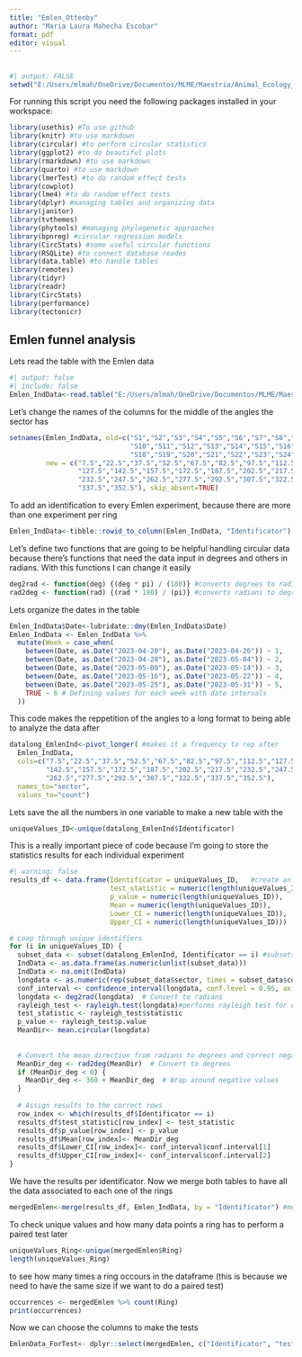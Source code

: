 ```yaml
---
title: "Emlen_Ottenby"
author: "Maria Laura Mahecha Escobar"
format: pdf
editor: visual
---
```


## 

```r
#| output: FALSE 
setwd("E:/Users/mlmah/OneDrive/Documentos/MLME/Maestria/Animal_Ecology_2022_2024/Tesis/Database")
```

For running this script you need the following packages installed in your workspace:

```r
library(usethis) #To use github
library(knitr) #to use markdown
library(circular) #to perform circular statistics
library(ggplot2) #to do beautiful plots
library(rmarkdown) #to use markdown
library(quarto) #to use markdown
library(lmerTest) #to do random effect tests
library(cowplot)
library(lme4) #to do random effect tests
library(dplyr) #managing tables and organizing data
library(janitor)
library(tvthemes)
library(phytools) #managing phylogenetic approaches
library(bpnreg) #circular regression models
library(CircStats) #some useful circular functions
library(RSQLite) #to connect database reades
library(data.table) #to handle tables
library(remotes)
library(tidyr)
library(readr)
library(CircStats)
library(performance)
library(tectonicr)
```

## Emlen funnel analysis

Lets read the table with the Emlen data

```r
#| output: false
#| include: false
Emlen_IndData<-read.table("E:/Users/mlmah/OneDrive/Documentos/MLME/Maestria/Animal_Ecology_2022_2024/Tesis/Database/EmlenData_Spring2023.txt", h=T)
```

Let's change the names of the columns for the middle of the angles the sector has

```r
setnames(Emlen_IndData, old=c("S1","S2","S3","S4","S5","S6","S7","S8","S9",
                              "S10","S11","S12","S13","S14","S15","S16","S17",
                              "S18","S19","S20","S21","S22","S23","S24"), 
         new = c("7.5","22.5","37.5","52.5","67.5","82.5","97.5","112.5",
                 "127.5","142.5","157.5","172.5","187.5","202.5","217.5",
                 "232.5","247.5","262.5","277.5","292.5","307.5","322.5",
                 "337.5","352.5"), skip_absent=TRUE)

```

To add an identification to every Emlen experiment, because there are more than one experiment per ring

```r
Emlen_IndData<-tibble::rowid_to_column(Emlen_IndData, "Identificator")
```

Let's define two functions that are going to be helpful handling circular data because there's functions that need the data input in degrees and others in radians. With this functions I can change it easily

```r
deg2rad <- function(deg) {(deg * pi) / (180)} #converts degrees to radians.
rad2deg <- function(rad) {(rad * 180) / (pi)} #converts radians to degrees.
```

Lets organize the dates in the table

```r
Emlen_IndData$Date<-lubridate::dmy(Emlen_IndData$Date)
Emlen_IndData <- Emlen_IndData %>%
  mutate(Week = case_when(
    between(Date, as.Date("2023-04-20"), as.Date("2023-04-26")) ~ 1,
    between(Date, as.Date("2023-04-28"), as.Date("2023-05-04")) ~ 2,
    between(Date, as.Date("2023-05-08"), as.Date("2023-05-14")) ~ 3,
    between(Date, as.Date("2023-05-16"), as.Date("2023-05-22")) ~ 4,
    between(Date, as.Date("2023-05-25"), as.Date("2023-05-31")) ~ 5,
    TRUE ~ 6 # Defining values for each week with date intervals
  ))
```

This code makes the reppetition of the angles to a long format to being able to analyze the data after

```r
datalong_EmlenInd<-pivot_longer( #makes it a frequency to rep after
  Emlen_IndData,
  cols=c("7.5","22.5","37.5","52.5","67.5","82.5","97.5","112.5","127.5",
         "142.5","157.5","172.5","187.5","202.5","217.5","232.5","247.5",
         "262.5","277.5","292.5","307.5","322.5","337.5","352.5"),
  names_to="sector",
  values_to="count")
```

Lets save the all the numbers in one variable to make a new table with the

```r
uniqueValues_ID<-unique(datalong_EmlenInd$Identificator)
```

This is a really important piece of code because I'm going to store the statistics results for each individual experiment

```r
#| warning: false
results_df <- data.frame(Identificator = uniqueValues_ID,   #create an empty dataframe to store results
                         test_statistic = numeric(length(uniqueValues_ID)),
                         p_value = numeric(length(uniqueValues_ID)),
                         Mean = numeric(length(uniqueValues_ID)),
                         Lower_CI = numeric(length(uniqueValues_ID)),
                         Upper_CI = numeric(length(uniqueValues_ID)))

# Loop through unique identifiers
for (i in uniqueValues_ID) {
  subset_data <- subset(datalong_EmlenInd, Identificator == i) #subsets data for each identificator/each entry in the database
  IndData <- as.data.frame(as.numeric(unlist(subset_data)))
  IndData <- na.omit(IndData)
  longdata <- as.numeric(rep(subset_data$sector, times = subset_data$count)) #repeats the degrees the times we counted already
  conf_interval <- confidence_interval(longdata, conf.level = 0.95, axial = FALSE)
  longdata <- deg2rad(longdata)  # Convert to radians
  rayleigh_test <- rayleigh.test(longdata)#performs rayleigh test for each entry in the database
  test_statistic <- rayleigh_test$statistic
  p_value <- rayleigh_test$p.value
  MeanDir<- mean.circular(longdata)
  
  
  # Convert the mean direction from radians to degrees and correct negative values
  MeanDir_deg <- rad2deg(MeanDir)  # Convert to degrees
  if (MeanDir_deg < 0) {
    MeanDir_deg <- 360 + MeanDir_deg  # Wrap around negative values
  }
  
  # Assign results to the correct rows
  row_index <- which(results_df$Identificator == i)
  results_df$test_statistic[row_index] <- test_statistic
  results_df$p_value[row_index] <- p_value
  results_df$Mean[row_index]<- MeanDir_deg
  results_df$Lower_CI[row_index]<- conf_interval$conf.interval[1]
  results_df$Upper_CI[row_index]<- conf_interval$conf.interval[2]
}

```

We have the results per identificator. Now we merge both tables to have all the data associated to each one of the rings

```r
mergedEmlen<-merge(results_df, Emlen_IndData, by = "Identificator") #merge both dataframes by identificator
```

To check unique values and how many data points a ring has to perform a paired test later

```r
uniqueValues_Ring<-unique(mergedEmlen$Ring)
length(uniqueValues_Ring)
```

to see how many times a ring occours in the dataframe (this is because we need to have the same size if we want to do a paired test)

```r
occurrences <- mergedEmlen %>% count(Ring) 
print(occurrences)
```

Now we can choose the columns to make the tests

```r
EmlenData_ForTest<- dplyr::select(mergedEmlen, c("Identificator", "test_statistic","p_value", "Mean", "Lower_CI", "Upper_CI", "Species", "Treatment","Ring","BreedingDistribution", "Week"))
```
